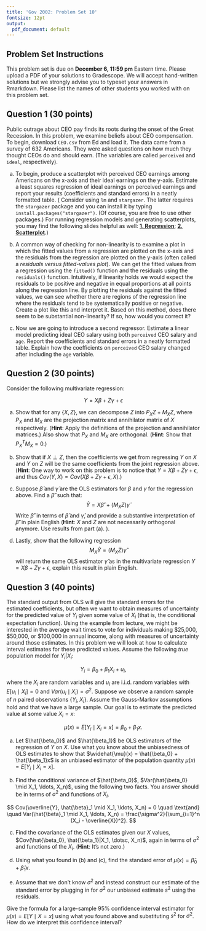 ```yaml
---
title: 'Gov 2002: Problem Set 10'
fontsize: 12pt
output:
  pdf_document: default
---
```



## Problem Set Instructions 

This problem set is due on **December 6, 11:59 pm** Eastern time. Please upload a PDF of your solutions to Gradescope. We will accept hand-written solutions but we strongly advise you to typeset your answers in Rmarkdown. Please list the names of other students you worked with on this problem set. 

## Question 1 (30 points)

Public outrage about CEO pay finds its roots during the onset of the Great Recession. In this problem, we examine beliefs about CEO compensation. To begin, download  ``CEO.csv`` from Ed and load it. The data came from a survey of 632 Americans. They were asked questions on how much they thought CEOs do and should earn. (The variables are called `perceived` and `ideal`, respectively).

(a) To begin, produce a scatterplot with perceived CEO earnings among Americans on the x-axis and their ideal earnings on the y-axis. Estimate a least squares regression of ideal earnings on perceived earnings and report your results (coefficients and standard errors) in a neatly formatted table. (\textbf{Hint:} Consider using `lm` and `stargazer`. The latter requires the `stargazer` package and you can install it by typing ``install.packages("stargazer")``. (Of course, you are free to use other packages.) For running regression models and generating scatterplots, you may find the following slides helpful as well: [**1. Regression**](https://gov50-f23.github.io/slides/16_multiple_regression_handout.pdf); [**2. Scatterplot**](https://gov50-f23.github.io/slides/03_data_viz_handout.pdf).)

(b) A common way of checking for non-linearity is to examine a plot in which the fitted values from a regression are plotted on the x-axis and the residuals from the regression are plotted on the y-axis (often called a *residuals versus fitted-values plot*). We can get the fitted values from a regression using the `fitted()` function and the residuals using the `residuals()` function. Intuitively, if linearity holds we would expect the residuals to be positive and negative in equal proportions at all points along the regression line. By plotting the residuals against the fitted values, we can see whether there are regions of the regression line where the residuals tend to be systematically positive or negative. Create a plot like this and interpret it. Based on this method, does there seem to be substantial non-linearity? If so, how would you correct it?

(c) Now we are going to introduce a second regressor. Estimate a linear model predicting ideal CEO salary using both `perceived` CEO salary and `age`. Report the coefficients and standard errors in a neatly formatted table. Explain how the coefficients on `perceived` CEO salary changed after including the `age` variable.













## Question 2 (30 points)

Consider the following multivariate regression:

$$
Y = X\beta + Z\gamma + \epsilon
$$

(a) Show that for any $\{X, Z\}$, we can decompose $Z$ into $P_X Z + M_X Z$, where $P_X$ and $M_X$ are the projection matrix and annihilator matrix of $X$ respectively. (**Hint**: Apply the definitions of the projection and annihilator matrices.) Also show that $P_X$ and $M_X$ are orthogonal. (**Hint**: Show that $P_X^T M_X = 0$.)

(b) Show that if $X \perp Z$, then the coefficients we get from regressing $Y$ on $X$ and $Y$ on $Z$ will be the same coefficients from the joint regression above. (**Hint**: One way to work on this problem is to notice that $Y = X\beta + Z\gamma + \epsilon$, and thus $Cov(Y, X) = Cov(X\beta + Z\gamma + \epsilon, X)$.) 

(c) Suppose $\hat \beta$ and $\hat \gamma$ are the OLS estimators for $\beta$ and $\gamma$ for the regression above. Find a $\hat \beta'$ such that:
$$
\hat Y = X\hat \beta' + (M_X Z)\hat\gamma 
$$
 Write $\hat \beta'$ in terms of $\hat \beta$ and $\hat \gamma$, and provide a substantive interpretation of $\hat \beta'$ in plain English (**Hint**: $X$ and $Z$ are not necessarily orthogonal anymore. Use results from part (a). ).
 
(d) Lastly, show that the following regression
$$
M_X \hat Y = (M_X Z)  \hat \gamma 
$$
will return the same OLS estimator $\hat \gamma$ as in the multivariate regression $Y = X\beta + Z\gamma + \epsilon$, explain this result in plain English.








































## Question 3 (40 points)

The standard output from OLS will give the standard errors for the estimated coefficients, but often we want to obtain measures of uncertainty for the predicted value of $Y_i$ given some value of $X_i$ (that is, the conditional expectation function). Using the example from lecture, we might be interested in the average wait times to vote for individuals making \$25,000, \$50,000, or \$100,000 in annual income, along with measures of uncertainty around those estimates. In this problem we will look at how to calculate interval estimates for these predicted values. Assume the following *true* population model for
$Y_i|X_i$:

$$
Y_i = \beta_0 + \beta_1 X_i + u_i,
$$

where the $X_i$ are random variables and $u_i$ are i.i.d. random
variables with $E[u_i\mid X_i] = 0$ and $Var(u_i\mid X_i) = \sigma^2$.
Suppose we observe a random sample of $n$ paired observations
$\{Y_i, X_i\}$. Assume the Gauss-Markov assumptions hold and that we
have a large sample. Our goal is to estimate the predicted value at some
value $X_i = x$: 

$$\mu(x) = E[Y_i \mid X_i = x] = \beta_0 + \beta_1 x.$$

(a) Let $\hat{\beta_0}$ and $\hat{\beta_1}$ be OLS estimators of the
regression of $Y$ on $X$. Use what you know about the unbiasedness of
OLS estimates to show that
$\widehat{\mu}(x) = \hat{\beta_0} + \hat{\beta_1}x$ is an unbiased
estimator of the population quantity $\mu(x) = E[Y_i\mid X_i = x]$.

(b) Find the conditional variance of $\hat{\beta_0}$,
$Var(\hat{\beta_0} \mid X_1, \ldots, X_n)$, using the following two facts.
You answer should be in terms of $\sigma^2$ and functions of $X_i$.

$$
Cov(\overline{Y}, \hat{\beta}_1 \mid X_1, \ldots, X_n) = 0 \quad \text{and} \quad Var(\hat{\beta}_1 \mid X_1, \ldots, X_n) = \frac{\sigma^2}{\sum_{i=1}^n (X_i - \overline{X})^2}.
$$

(c) Find the covariance of the OLS estimates given our $X$ values,
$Cov(\hat{\beta_0}, \hat{\beta_1}|X_1, \dotsc, X_n)$, again in terms of
$\sigma^2$ and functions of the $X_i$. (**Hint**: It's not zero.)

(d) Using what you found in (b) and (c), find the standard error of
$\widehat{\mu}(x) = \widehat{\beta}_0 + \widehat{\beta}_1x$.

(e) Assume that we don't know $\sigma^2$ and instead construct our estimate
of the standard error by plugging in for $\sigma^2$ our unbiased
estimate $s^2$ using the residuals.

Give the formula for a large-sample $95\%$ confidence interval estimator
for $\mu(x) = E[Y \mid X = x]$ using what you found above and
substituting $s^2$ for $\sigma^2$. How do we interpret this confidence
interval?





























